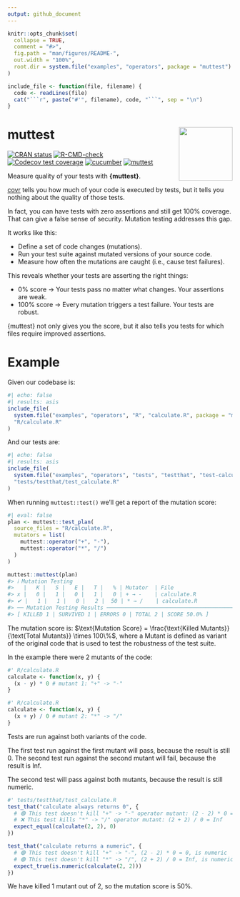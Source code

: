 ```yaml
---
output: github_document
---
```


<!-- README.md is generated from README.Rmd. Please edit that file -->

```r
knitr::opts_chunk$set(
  collapse = TRUE,
  comment = "#>",
  fig.path = "man/figures/README-",
  out.width = "100%",
  root.dir = system.file("examples", "operators", package = "muttest")
)

include_file <- function(file, filename) {
  code <- readLines(file)
  cat("```r", paste("#'", filename), code, "```", sep = "\n")
}
```
# muttest <img src="man/figures/logo.png" align="right" alt="" width="120" />

<!-- badges: start -->
[![CRAN status](https://www.r-pkg.org/badges/version/muttest)](https://CRAN.R-project.org/package=muttest)
[![R-CMD-check](https://github.com/jakubsob/muttest/actions/workflows/R-CMD-check.yaml/badge.svg)](https://github.com/jakubsob/muttest/actions/workflows/R-CMD-check.yaml)
[![Codecov test coverage](https://codecov.io/gh/jakubsob/muttest/graph/badge.svg)](https://app.codecov.io/gh/jakubsob/muttest)
[![cucumber](https://img.shields.io/github/actions/workflow/status/jakubsob/muttest/test-acceptance.yaml?branch=main&label=cucumber&logo=cucumber&color=23D96C&labelColor=0f2a13)](https://github.com/jakubsob/muttest/actions/workflows/test-acceptance.yaml)
[![muttest](https://img.shields.io/endpoint?url=https://raw.githubusercontent.com/jakubsob/muttest/badges/.badges/muttest.json)](https://github.com/jakubsob/muttest/actions/workflows/test-mutation.yaml)
<!-- badges: end -->

Measure quality of your tests with **{muttest}**.

[covr](https://github.com/r-lib/covr) tells you how much of your code is executed by tests, but it tells you nothing about the quality of those tests.

In fact, you can have tests with zero assertions and still get 100% coverage. That can give a false sense of security. Mutation testing addresses this gap.

It works like this:

- Define a set of code changes (mutations).
- Run your test suite against mutated versions of your source code.
- Measure how often the mutations are caught (i.e., cause test failures).

This reveals whether your tests are asserting the right things:

- 0% score → Your tests pass no matter what changes. Your assertions are weak.
- 100% score → Every mutation triggers a test failure. Your tests are robust.

{muttest} not only gives you the score, but it also tells you tests for which files require improved assertions.

# Example

Given our codebase is:

```r
#| echo: false
#| results: asis
include_file(
  system.file("examples", "operators", "R", "calculate.R", package = "muttest"),
  "R/calculate.R"
)
```

And our tests are:

```r
#| echo: false
#| results: asis
include_file(
  system.file("examples", "operators", "tests", "testthat", "test-calculate.R", package = "muttest"),
  "tests/testthat/test_calculate.R"
)
```


When running `muttest::test()` we'll get a report of the mutation score:

```r
#| eval: false
plan <- muttest::test_plan(
  source_files = "R/calculate.R",
  mutators = list(
    muttest::operator("+", "-"),
    muttest::operator("*", "/")
  )
)

muttest::muttest(plan)
#> ℹ Mutation Testing
#>   |   K |   S |   E |   T |   % | Mutator  | File
#> x |   0 |   1 |   0 |   1 |   0 | + → -    | calculate.R
#> ✔ |   1 |   1 |   0 |   2 |  50 | * → /    | calculate.R
#> ── Mutation Testing Results ────────────────────────────────────────────────────
#> [ KILLED 1 | SURVIVED 1 | ERRORS 0 | TOTAL 2 | SCORE 50.0% ]
```

The mutation score is: $\text{Mutation Score} = \frac{\text{Killed Mutants}}{\text{Total Mutants}} \times 100\%$, where a Mutant is defined as variant of the original code that is used to test the robustness of the test suite.

In the example there were 2 mutants of the code:

```r
#' R/calculate.R
calculate <- function(x, y) {
  (x - y) * 0 # mutant 1: "+" -> "-"
}
```

```r
#' R/calculate.R
calculate <- function(x, y) {
  (x + y) / 0 # mutant 2: "*" -> "/"
}
```

Tests are run against both variants of the code.

The first test run against the first mutant will pass, because the result is still 0. The second test run against the second mutant will fail, because the result is Inf.

The second test will pass against both mutants, because the result is still numeric.

```r
#' tests/testthat/test_calculate.R
test_that("calculate always returns 0", {
  # 🟢 This test doesn't kill "+" -> "-" operator mutant: (2 - 2) * 0 = 0
  # ❌ This test kills "*" -> "/" operator mutant: (2 + 2) / 0 = Inf
  expect_equal(calculate(2, 2), 0)
})

test_that("calculate returns a numeric", {
  # 🟢 This test doesn't kill "+" -> "-", (2 - 2) * 0 = 0, is numeric
  # 🟢 This test doesn't kill "*" -> "/", (2 + 2) / 0 = Inf, is numeric
  expect_true(is.numeric(calculate(2, 2)))
})
```

We have killed 1 mutant out of 2, so the mutation score is 50%.
